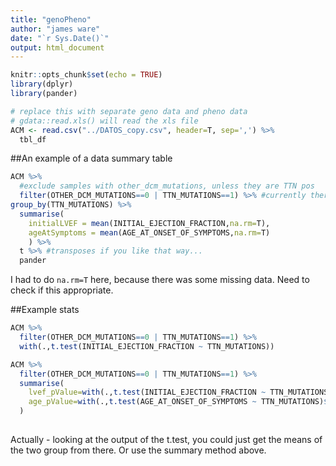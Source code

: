 ```yaml
---
title: "genoPheno"
author: "james ware"
date: "`r Sys.Date()`"
output: html_document
---
```


```r
knitr::opts_chunk$set(echo = TRUE)
library(dplyr)
library(pander)
```

```r
# replace this with separate geno data and pheno data
# gdata::read.xls() will read the xls file
ACM <- read.csv("../DATOS_copy.csv", header=T, sep=',') %>%
  tbl_df
```

##An example of a data summary table
```r
ACM %>%
  #exclude samples with other_dcm_mutations, unless they are TTN pos
  filter(OTHER_DCM_MUTATIONS==0 | TTN_MUTATIONS==1) %>% #currently there are 24 with "other DCM", so lots being discarded
group_by(TTN_MUTATIONS) %>%
  summarise(
    initialLVEF = mean(INITIAL_EJECTION_FRACTION,na.rm=T),
    ageAtSymptoms = mean(AGE_AT_ONSET_OF_SYMPTOMS,na.rm=T)
    ) %>%
  t %>% #transposes if you like that way...
  pander
```

I had to do `na.rm=T` here, because there was some missing data. Need to check if this appropriate.

##Example stats
```r
ACM %>%
  filter(OTHER_DCM_MUTATIONS==0 | TTN_MUTATIONS==1) %>%
  with(.,t.test(INITIAL_EJECTION_FRACTION ~ TTN_MUTATIONS))
```

```r
ACM %>%
  filter(OTHER_DCM_MUTATIONS==0 | TTN_MUTATIONS==1) %>%
  summarise(
    lvef_pValue=with(.,t.test(INITIAL_EJECTION_FRACTION ~ TTN_MUTATIONS)$p.val),
    age_pValue=with(.,t.test(AGE_AT_ONSET_OF_SYMPTOMS ~ TTN_MUTATIONS)$p.val)
  )
  
```



Actually - looking at the output of the t.test, you could just get the means of the two group from there.  Or use the summary method above.

